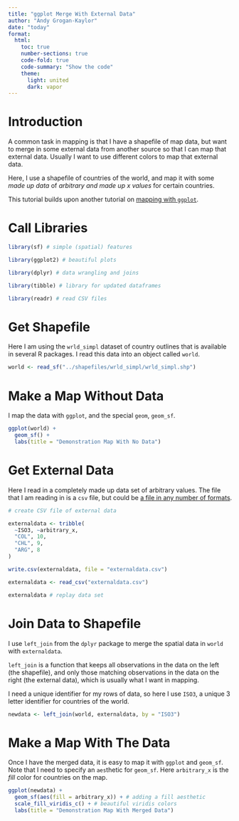 ```yaml
---
title: "ggplot Merge With External Data"
author: "Andy Grogan-Kaylor"
date: "today"
format:
  html:
    toc: true
    number-sections: true
    code-fold: true
    code-summary: "Show the code"
    theme:
      light: united
      dark: vapor
---
```


# Introduction

A common task in mapping is that I have a shapefile of map data, but want to merge in some external data from another source so that I can map that external data. Usually I want to use different colors to map that external data.

Here, I use a shapefile of countries of the world, and map it with some *made up data* of *arbitrary and made up x values* for certain countries.

This tutorial builds upon another tutorial on [mapping with `ggplot`](https://agrogan1.github.io/mapping/ggplot/ggplot-map-demo.html).


# Call Libraries

```r

library(sf) # simple (spatial) features

library(ggplot2) # beautiful plots

library(dplyr) # data wrangling and joins

library(tibble) # library for updated dataframes

library(readr) # read CSV files

```

# Get Shapefile

Here I am using the `wrld_simpl` dataset of country outlines that is available in several R packages. I read this data into an object called `world`.

```r

world <- read_sf("../shapefiles/wrld_simpl/wrld_simpl.shp")

```

# Make a Map Without Data

I map the data with `ggplot`, and the special `geom`, `geom_sf`.

```r

ggplot(world) + 
  geom_sf() +
  labs(title = "Demonstration Map With No Data")

```

# Get External Data

Here I read in a completely made up data set of arbitrary values. The file that I am reading in is a `csv` file, but could be [a file in any number of formats](https://agrogan1.github.io/myposts/you-have-to-get-your-data-from-somewhere.html).

```r

# create CSV file of external data

externaldata <- tribble(
  ~ISO3, ~arbitrary_x,
  "COL", 10,
  "CHL", 9,
  "ARG", 8
)

write.csv(externaldata, file = "externaldata.csv")

```

```r

externaldata <- read_csv("externaldata.csv")

externaldata # replay data set

```

# Join Data to Shapefile

I use `left_join` from the `dplyr` package to merge the spatial data in `world` with `externaldata`. 

`left_join` is a function that keeps all observations in the data on the left (the shapefile), and only those matching observations in the data on the right (the external data), which is usually what I want in mapping.

I need a unique identifier for my rows of data, so here I use `ISO3`, a unique 3 letter identifier for countries of the world.
 
```r

newdata <- left_join(world, externaldata, by = "ISO3")

```

# Make a Map With The Data

Once I have the merged data, it is easy to map it with `ggplot` and `geom_sf`. Note that I need to specify an `aes`thetic for `geom_sf`. Here `arbitrary_x` is the *fill* color for countries on the map.

```r

ggplot(newdata) +
  geom_sf(aes(fill = arbitrary_x)) + # adding a fill aesthetic
  scale_fill_viridis_c() + # beautiful viridis colors
  labs(title = "Demonstration Map With Merged Data")

```

